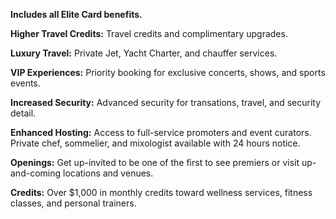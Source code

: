 **Includes all Elite Card benefits.**

**Higher Travel Credits:** Travel credits and complimentary upgrades.

**Luxury Travel:** Private Jet, Yacht Charter, and chauffer services.

**VIP Experiences:** Priority booking for exclusive concerts, shows, and sports events.

**Increased Security:** Advanced security for transations, travel, and security detail.

**Enhanced Hosting:** Access to full-service promoters and event curators. Private chef, sommelier, and mixologist available with 24 hours notice.

**Openings:** Get up-invited to be one of the first to see premiers or visit up-and-coming locations and venues.

**Credits:** Over $1,000 in monthly credits toward wellness services, fitness classes, and personal trainers.